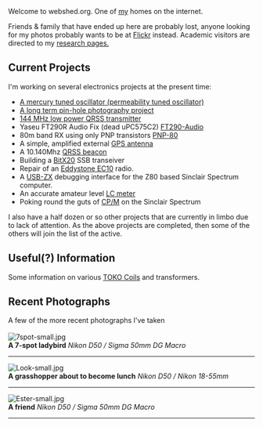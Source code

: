 Welcome to webshed.org.  One of [[About Me|my]] homes on the internet.

Friends & family that have ended up here are probably lost, anyone looking for my photos probably wants to be at [http://www.flickr.com/photos/dtl/ Flickr] instead. Academic visitors are directed to my [[Research_Interests |research pages.]]



== Current Projects ==

I'm working on several electronics projects at the present time:
* [[Mercury_PTO|A mercury tuned oscillator (permeability tuned oscillator)]]
* [[Solargraphy|A long term pin-hole photography project]]
* [[QRSS_2m|144 MHz low power QRSS transmitter]]
* Yaseu FT290R Audio Fix (dead uPC575C2) [[FT290-Audio]]
* 80m band RX using only PNP transistors [[PNP-80]]
* A simple, amplified external [[GPS_Antenna|GPS antenna]]
* A 10.140Mhz [[QRSS_Beacon|QRSS beacon]]
* Building a [[BitX20|BitX20]] SSB transeiver 
* Repair of an [[Eddystone_EC10|Eddystone EC10]] radio.
* A [[USB-ZX]] debugging interface for the Z80 based Sinclair Spectrum computer.
* An accurate amateur level [[LC meter]]
* Poking round the guts of [[CPM|CP/M]] on the Sinclair Spectrum
I also have a half dozen or so other projects that are currently in limbo due to lack of attention. As the above projects are completed, then some of the others will join the list of the active.

== Useful(?) Information ==

Some information on various [[TOKO Coils]] and transformers.

== Recent Photographs ==

A few of the more recent photographs I've taken<br><br>
[[Image:7spot-small.jpg]]
<br>'''A 7-spot ladybird'''
''Nikon D50 / Sigma 50mm DG Macro''
----
[[Image:Look-small.jpg]]
<br>'''A grasshopper about to become lunch'''
''Nikon D50 / Nikon 18-55mm ''
----
[[Image:Ester-small.jpg]]
<br>'''A friend'''
''Nikon D50 / Sigma 50mm DG Macro''
----